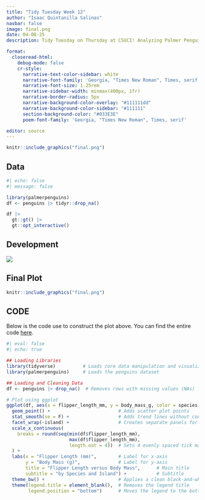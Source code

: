 ```yaml
---
title: "Tidy Tuesday Week 12"
author: "Isaac Quintanilla Salinas"
navbar: false
image: final.png
date: 04-08-25
description: Tidy Tuesday on Thursday at CSUCI! Analyzing Palmer Penguins!!!!!!!!!!!! 

format:
  closeread-html:
    debug-mode: false
    cr-style:
      narrative-text-color-sidebar: white
      narrative-font-family: 'Georgia, "Times New Roman", Times, serif'
      narrative-font-size: 1.25rem
      narrative-sidebar-width: minmax(400px, 1fr)
      narrative-border-radius: 5px
      narrative-background-color-overlay: "#111111dd"
      narrative-background-color-sidebar: "#111111"
      section-background-color: "#033E3E"
      poem-font-family: 'Georgia, "Times New Roman", Times, serif'

editor: source
---
```



```r
knitr::include_graphics("final.png")
```

:::{.cr-section}

:::{focus-on="cr-fw"}
# Data
:::


:::{#cr-fw}

```r
#| echo: false
#| message: false

library(palmerpenguins)
df <- penguins |> tidyr::drop_na()

df |> 
  gt::gt() |>
  gt::opt_interactive() 
```


:::
:::


:::{.cr-section layout="sidebar-left"}

:::{focus-on="cr-walk"}
# Development
:::




:::{#cr-walk}
![](final.gif)
:::
:::



:::{.cr-section layout="sidebar-left"}

:::{focus-on="cr-twilight"}
# Final Plot
:::


:::{#cr-twilight}

```r
knitr::include_graphics("final.png")
```


:::
:::


## CODE

Below is the code use to construct the plot above. You can find the entire code [here](https://github.com/inqs909/ttw/blob/main/posts/wk_4_15_25/plot_code.R).




```r
#| eval: false
#| echo: true

## Loading Libraries
library(tidyverse)          # Loads core data manipulation and visualization packages
library(palmerpenguins)     # Loads the penguins dataset

## Loading and Cleaning Data 
df <- penguins |> drop_na()  # Removes rows with missing values (NAs) from the dataset

# Plot using ggplot
ggplot(df, aes(x = flipper_length_mm, y = body_mass_g, color = species)) +      # Sets up the plot with flipper length on x-axis, body mass on y-axis, and color by species
  geom_point() +                         # Adds scatter plot points
  stat_smooth(se = F) +                  # Adds trend lines without confidence intervals (se = FALSE)
  facet_wrap(~island) +                  # Creates separate panels for each island
  scale_x_continuous(
    breaks = round(seq(min(df$flipper_length_mm), 
                       max(df$flipper_length_mm), 
                       length.out = 4))  # Sets 4 evenly spaced tick marks on the x-axis
  ) +
  labs(x = "Flipper Length (mm)",        # Label for x-axis
       y = "Body Mass (g)",              # Label for y-axis
       title = "Flipper Length versus Body Mass",      # Main title
       subtitle = "by Species and Island") +           # Subtitle
  theme_bw() +                           # Applies a clean black-and-white theme
  theme(legend.title = element_blank(),  # Removes the legend title
        legend.position = "bottom")      # Moves the legend to the bottom



```